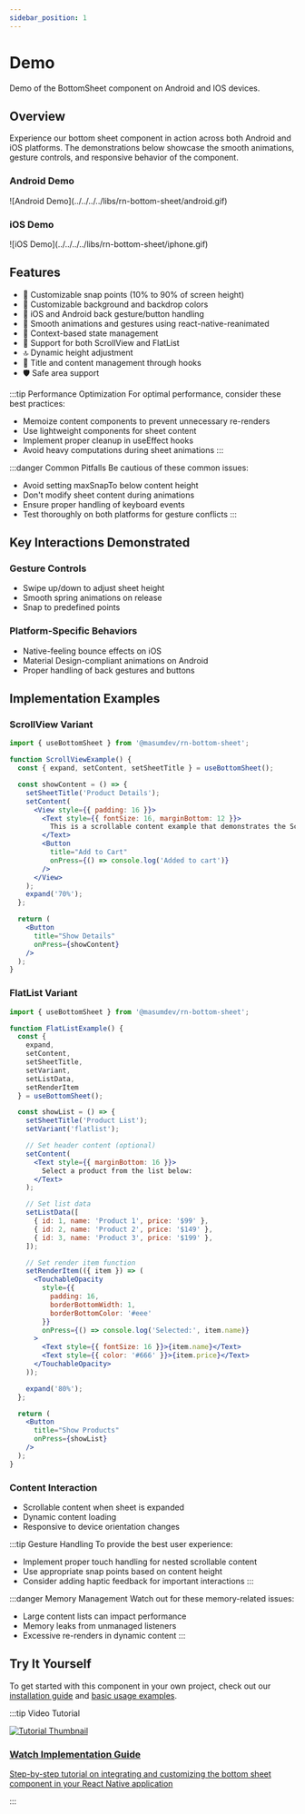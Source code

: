 ```yaml
---
sidebar_position: 1
---
```


# Demo
Demo of the BottomSheet component on Android and IOS devices.

## Overview

Experience our bottom sheet component in action across both Android and iOS platforms. The demonstrations below showcase the smooth animations, gesture controls, and responsive behavior of the component.

<div style={{ display: 'flex', justifyContent: 'space-around', marginBottom: '20px' }}>
  <div>
    <h3>Android Demo</h3>
    ![Android Demo](../../../../libs/rn-bottom-sheet/android.gif)
  </div>
  <div>
    <h3>iOS Demo</h3>
    ![iOS Demo](../../../../libs/rn-bottom-sheet/iphone.gif)
  </div>
</div>

## Features

- 🎯 Customizable snap points (10% to 90% of screen height)
- 🎨 Customizable background and backdrop colors
- 📱 iOS and Android back gesture/button handling
- 💫 Smooth animations and gestures using react-native-reanimated
- 🔄 Context-based state management
- 📜 Support for both ScrollView and FlatList
- 🔝 Dynamic height adjustment
- 🎯 Title and content management through hooks
- 🛡️ Safe area support

:::tip Performance Optimization
For optimal performance, consider these best practices:
- Memoize content components to prevent unnecessary re-renders
- Use lightweight components for sheet content
- Implement proper cleanup in useEffect hooks
- Avoid heavy computations during sheet animations
:::

:::danger Common Pitfalls
Be cautious of these common issues:
- Avoid setting maxSnapTo below content height
- Don't modify sheet content during animations
- Ensure proper handling of keyboard events
- Test thoroughly on both platforms for gesture conflicts
:::

## Key Interactions Demonstrated

### Gesture Controls
- Swipe up/down to adjust sheet height
- Smooth spring animations on release
- Snap to predefined points

### Platform-Specific Behaviors
- Native-feeling bounce effects on iOS
- Material Design-compliant animations on Android
- Proper handling of back gestures and buttons

## Implementation Examples

### ScrollView Variant

```jsx
import { useBottomSheet } from '@masumdev/rn-bottom-sheet';

function ScrollViewExample() {
  const { expand, setContent, setSheetTitle } = useBottomSheet();

  const showContent = () => {
    setSheetTitle('Product Details');
    setContent(
      <View style={{ padding: 16 }}>
        <Text style={{ fontSize: 16, marginBottom: 12 }}>
          This is a scrollable content example that demonstrates the ScrollView variant.
        </Text>
        <Button
          title="Add to Cart"
          onPress={() => console.log('Added to cart')}
        />
      </View>
    );
    expand('70%');
  };

  return (
    <Button
      title="Show Details"
      onPress={showContent}
    />
  );
}
```

### FlatList Variant

```jsx
import { useBottomSheet } from '@masumdev/rn-bottom-sheet';

function FlatListExample() {
  const {
    expand,
    setContent,
    setSheetTitle,
    setVariant,
    setListData,
    setRenderItem
  } = useBottomSheet();

  const showList = () => {
    setSheetTitle('Product List');
    setVariant('flatlist');

    // Set header content (optional)
    setContent(
      <Text style={{ marginBottom: 16 }}>
        Select a product from the list below:
      </Text>
    );

    // Set list data
    setListData([
      { id: 1, name: 'Product 1', price: '$99' },
      { id: 2, name: 'Product 2', price: '$149' },
      { id: 3, name: 'Product 3', price: '$199' },
    ]);

    // Set render item function
    setRenderItem(({ item }) => (
      <TouchableOpacity
        style={{
          padding: 16,
          borderBottomWidth: 1,
          borderBottomColor: '#eee'
        }}
        onPress={() => console.log('Selected:', item.name)}
      >
        <Text style={{ fontSize: 16 }}>{item.name}</Text>
        <Text style={{ color: '#666' }}>{item.price}</Text>
      </TouchableOpacity>
    ));

    expand('80%');
  };

  return (
    <Button
      title="Show Products"
      onPress={showList}
    />
  );
}
```

### Content Interaction
- Scrollable content when sheet is expanded
- Dynamic content loading
- Responsive to device orientation changes

:::tip Gesture Handling
To provide the best user experience:
- Implement proper touch handling for nested scrollable content
- Use appropriate snap points based on content height
- Consider adding haptic feedback for important interactions
:::

:::danger Memory Management
Watch out for these memory-related issues:
- Large content lists can impact performance
- Memory leaks from unmanaged listeners
- Excessive re-renders in dynamic content
:::

## Try It Yourself
To get started with this component in your own project, check out our [installation guide](/docs/rn-bottom-sheet/installation) and [basic usage examples](/docs/rn-bottom-sheet/basic-usage).

:::tip Video Tutorial
<div style={{ display: 'flex', flexDirection: 'column', marginTop: '20px', marginBottom: '20px' }}>
  <a href="/docs/rn-bottom-sheet/tutorial#video-tutorial" style={{ textDecoration: 'none' }}>
    <div style={{ textAlign: 'center', padding: '20px', border: '1px solid #e0e0e0', borderRadius: '8px', width: '100%', background: 'rgb(187, 196, 185)' }}>
      <img src="https://img.youtube.com/vi/oBM0lh7tcyY/maxresdefault.jpg" alt="Tutorial Thumbnail" style={{ width: '100%', borderRadius: '4px', marginBottom: '15px' }} />
      <h3 style={{ margin: '0', color: 'rgb(38, 121, 67)' }}>Watch Implementation Guide</h3>
      <p style={{ margin: '10px 0 0', color: 'rgb(51, 54, 51)' }}>Step-by-step tutorial on integrating and customizing the bottom sheet component in your React Native application</p>
    </div>
  </a>
</div>
:::